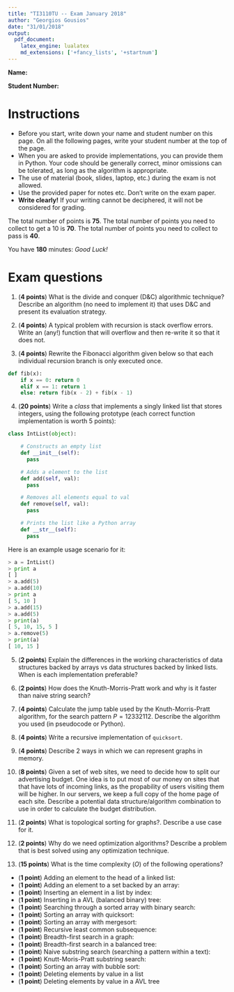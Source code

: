 ```yaml
---
title: "TI3110TU -- Exam January 2018"
author: "Georgios Gousios"
date: "31/01/2018"
output:
  pdf_document:
    latex_engine: lualatex
    md_extensions: ['+fancy_lists', '+startnum']
---
```


**Name:**

**Student Number:**

# Instructions

* Before you start, write down your name and student number on this page.
On all the following pages, write your student number at the top of the page.
* When you are asked to provide implementations, you can provide them in
Python. Your code should be generally correct, minor omissions
can be tolerated, as long as the algorithm is appropriate.
* The use of material (book, slides, laptop, etc.) during the exam is not allowed.
* Use the provided paper for notes etc. Don't write on the exam paper.
* **Write clearly!** If your writing cannot be deciphered, it will not be
considered for grading.

The total number of points is **75**. The total number of points you need
to collect to get a 10 is **70**. The total number of points you need to collect
to pass is **40**.

You have **180** minutes: _Good Luck!_

# Exam questions

1. (**4 points**) What is the divide and conquer (D&C) algorithmic technique? 
Describe an algorithm (no need to implement it) that uses D&C and present 
its evaluation strategy.

2. (**4 points**) A typical problem with recursion is stack overflow errors.
Write an (any!) function that will overflow and then re-write it so that it does
not.

3. (**4 points**) Rewrite the Fibonacci algorithm given below so that
each individual recursion branch is only executed once.

```python
def fib(x):
    if x == 0: return 0
    elif x == 1: return 1
    else: return fib(x - 2) + fib(x - 1)
```

4. (**20 points**) Write a _class_ that implements a singly linked list that 
stores integers, using the following prototype (each correct function
implementation is worth 5 points):

```python
class IntList(object):

    # Constructs an empty list
    def __init__(self):
      pass

    # Adds a element to the list
    def add(self, val):
      pass

    # Removes all elements equal to val
    def remove(self, val):
      pass

    # Prints the list like a Python array
    def __str__(self):
      pass
```

Here is an example usage scenario for it:

```python
> a = IntList()
> print a
[ ]
> a.add(5)
> a.add(10)
> print a
[ 5, 10 ]
> a.add(15)
> a.add(5)
> print(a)
[ 5, 10, 15, 5 ]
> a.remove(5)
> print(a)
[ 10, 15 ]
```

5. (**2 points**) Explain the differences in the working characteristics of
data structures backed by arrays vs data structures backed by linked lists.
When is each implementation preferable?

6. (**2 points**) How does the Knuth-Morris-Pratt work and why is it faster
than naive string search?

7. (**4 points**) Calculate the jump table used by the Knuth-Morris-Pratt 
algorithm, for the search pattern $P=12332112$. Describe the algorithm you
used (in pseudocode or Python).

8. (**4 points**) Write a recursive implementation of `quicksort`.

9. (**4 points**) Describe 2 ways in which we can represent graphs in memory.

10. (**8 points**) Given a set of web sites, we need to decide how to split
our advertising budget. One idea is to put most of our money on sites that
that have lots of incoming links, as the propability of users visiting them 
will be higher. 
In our servers, we keep a full copy of the home page of each site.
Describe a potential data structure/algorithm combination to
use in order to calculate the budget distribution.

11. (**2 points**) What is topological sorting for graphs?. Describe a use case
for it.

12. (**2 points**) Why do we need optimization algorithms? Describe a problem
that is best solved using any optimization technique.

13. (**15 points**) What is the time complexity ($O$) of the following operations?

  * (**1 point**) Adding an element to the head of a linked list: 
  * (**1 point**) Adding an element to a set backed by an array: 
  * (**1 point**) Inserting an element in a list by index:
  * (**1 point**) Inserting in a AVL (balanced binary) tree:
  * (**1 point**) Searching through a sorted array with binary search:
  * (**1 point**) Sorting an array with quicksort:
  * (**1 point**) Sorting an array with mergesort:
  * (**1 point**) Recursive least common subsequence:
  * (**1 point**) Breadth-first search in a graph:
  * (**1 point**) Breadth-first search in a balanced tree:
  * (**1 point**) Naive substring search (searching a pattern within a text):
  * (**1 point**) Knutt-Moris-Pratt substring search:
  * (**1 point**) Sorting an array with bubble sort:
  * (**1 point**) Deleting elements by value in a list
  * (**1 point**) Deleting elements by value in a AVL tree
